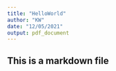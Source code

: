 ```yaml
---
title: "HelloWorld"
author: "KW"
date: "12/05/2021"
output: pdf_document
---
```


## This is a markdown file

